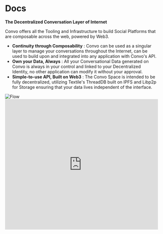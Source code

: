 
# Docs

**The Decentralized Conversation Layer of Internet**

Convo offers all the Tooling and Infrastructure to build Social Platforms that are composable across the web, powered by Web3.

 - **Continuity through Composability** : Convo can be used as a singular layer to manage your conversations throughout the Internet, can be used to build upon and integrated into any application with Convo's API.
 - **Own your Data, Always** : All your Conversational Data generated on Convo is always in your control and linked to your Decentralized Identity, no other application can modify it without your approval.
 - **Simple-to-use API, Built on Web3** : The Convo Space is intended to be fully decentralized, utilizing Textile's ThreadDB built on IPFS and Libp2p for Storage ensuring that your data lives independent of the interface.

<Bleed>
    <img src="/flow.png" alt="Flow" width="full" height="auto" layout="intrinsic" />
</Bleed>

<Bleed>
  <iframe
    width="100%"
    height="430"
    src="https://www.youtube.com/embed/XxP9pb5SKyk"
    frameBorder="0"
    allow="accelerometer; autoplay; clipboard-write; encrypted-media; gyroscope; picture-in-picture"
    allowFullScreen
  />
</Bleed>

## Use Cases

The Convo Space is the Decentralized Conversation Layer of Internet offering all the tooling and infrastucture to build Social Platforms around any element of the web, powered by Web3.

Here are some of the use cases that Convo enables,
- Add a conversation layer to your platform to allow the community to interact, without worrying about the Complexities of Web3.
- Composable conversations across multiple interfaces. You can anchor one or many conversations to an NFT so that whichever Marketplace/Platform that NFT is viewed on the Community around that NFT can move along with it.
- Commenting on a specific transaction on Etherscan warning users of a malicious account/contract and having those conversations show up in your wallet so that the next time you are sending a txn to that address you can see the entire community warning you against it.
- Conversations around a Proposal are happening across a multitude of interfaces, with Convo you can build a plugin of Snapshot or any Governance Interface and continue those conversations anywhere.
- Convo's Identity and Reputation Layer makes it simple to move your Reputation across different interfaces, like a Prominent Artist who has sold multiple pieces can join a DAO and automatically unlock perks based on their sales and other on-chain activity.
- and many more...

## Support

✉️ Need dedicated support for your project?

Please reach out to [me](https://twitter.com/anuditnagar) or our community if you run into any issues.
- [Discord](https://discord.com/invite/MFtmrng9J7)
- [GitHub](https://github.com/anudit/convo)
- [Twitter](https://twitter.com/0xConvo)
- [Pitch Deck](https://anudit.dev/convo-sd)


## Contributions

Wanna look under the hood? Here are the family of repositories that run Convo.

- [https://github.com/anudit/convo](https://github.com/anudit/convo) - Convo's Protocol and App
- [https://github.com/anudit/convodocs](https://github.com/anudit/convodocs) - Convo's Documentation
- [https://github.com/anudit/convobridge](https://github.com/anudit/convobridge) - Convo's Web2 &lt;&gt; Web3 Bridge
- [https://github.com/anudit/convoblog](https://github.com/anudit/convoblog) - Convo's Blog Server
- [https://github.com/anudit/convosdk](https://github.com/anudit/convosdk) - Convo's SDK
- [https://github.com/anudit/convoimage](https://github.com/anudit/convoimage) - Convo's OpenGraph Image Generator
- [https://github.com/anudit/convoextension](https://github.com/anudit/convoextension) - Convo's Browser Extension
- [https://github.com/anudit/convodecentraland](https://github.com/anudit/convodecentraland) - Convo's Decentraland Extension
- [https://github.com/anudit/convodesign](https://github.com/anudit/convodesign) - Convo's Design System
